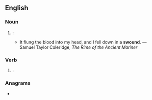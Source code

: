 ==English==

===Noun===
{{en-noun}}

# {{lb|en|archaic}}: {{non-gloss definition|alternative form of [[swoon]]}}
#* It flung the blood into my head, and I fell down in a '''swound'''. &mdash;Samuel Taylor Coleridge, ''The Rime of the Ancient Mariner''

===Verb===
{{en-verb}}

# {{lb|en|archaic}}: {{non-gloss definition|alternative form of [[swoon]]}}

===Anagrams===
* {{anagrams|en|wounds}}
